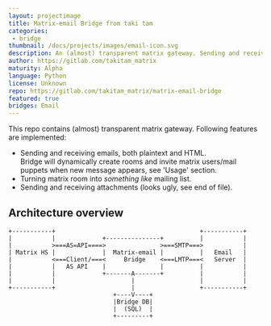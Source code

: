 ```yaml
---
layout: projectimage
title: Matrix-email Bridge from taki tam	
categories: 
 - bridge
thumbnail: /docs/projects/images/email-icon.svg
description: An (almost) transparent matrix gateway. Sending and receiving emails, both plaintext and HTML.
author: https://gitlab.com/takitam_matrix
maturity: Alpha
language: Python
license: Unknown
repo: https://gitlab.com/takitam_matrix/matrix-email-bridge
featured: true
bridges: Email
---
```


This repo contains (almost) transparent matrix gateway.
Following features are implemented:

* Sending and receiving emails, both plaintext and HTML.  
   Bridge will dynamically create rooms and invite matrix users/mail puppets when new message appears, see 'Usage' section.
* Turning matrix room into *something like* mailing list.
* Sending and receiving attachments (looks ugly, see end of file).

## Architecture overview

```
+-----------+                                        +-----------+
|           |             +---------------+          |           |
|           >===AS=API====>               >===SMTP===>           |
| Matrix HS |             |  Matrix-email |          |   Email   |
|           <===Client/===<     Bridge    <===LMTP===<   Server  |
|           |   AS API    |               |          |           |
|           |             +-------A-------+          |           |
|           |                     |                  |           |
+-----------+                     |                  +-----------+
                             +----V----+
                             |Bridge DB|
                             |  (SQL)  |
                             +---------+
```
